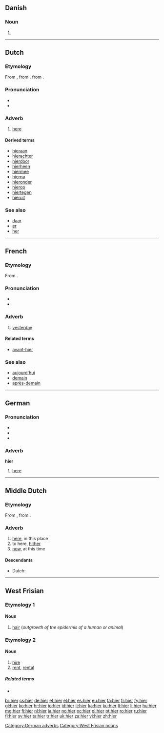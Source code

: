 ==Danish==

===Noun===
{{head|da|noun form|g=n}}

# {{form of|plural indefinite|hi|lang=da}}

----

==Dutch==

===Etymology===
From {{etyl|dum|nl}} {{term|hier|lang=dum}}, from {{etyl|odt|nl}} {{term|hier|lang=odt}}, from {{proto|Germanic|hē₂r|lang=nl}}.

===Pronunciation===
* {{audio|Nl-hier.ogg|audio}}
* {{IPA|lang=nl|/ɦiːr/|/ɦiər/}}

===Adverb===
{{head|nl|adverb|cat2=demonstrative adverbs}}

# [[here]]

====Derived terms====
{{top2}}
* [[hieraan]]
* [[hierachter]]
* [[hierdoor]]
* [[hierheen]]
* [[hiermee]]
* [[hierna]]
* [[hieronder]]
* [[hierop]]
* [[hiertegen]]
* [[hieruit]]
{{bottom}}

===See also===
* [[daar]]
* [[er#Dutch|er]]
* [[her#Dutch|her]]

----

==French==

===Etymology===
From {{etyl|la|fr}} {{term|lang=la|heri}}.

===Pronunciation===
* {{IPA|lang=fr|/(i).jɛʁ/}}
* {{audio|Fr-hier.ogg|audio}}

===Adverb===
{{fr-adv}}

# [[yesterday]]

====Related terms====
* [[avant-hier]]

===See also===
* [[aujourd'hui]]
* [[demain]]
* [[après-demain]]

----

==German==

===Pronunciation===
* {{audio|De-at-hier.ogg|audio (Austria)}}
* {{IPA|[hiːɐ]|lang=de}}
* {{rhymes|iːɐ̯|lang=de}}

===Adverb===
'''hier'''

# [[here]]

[[Category:German adverbs]]

----

==Middle Dutch==

===Etymology===
From {{etyl|odt|dum}} {{term|hier|lang=odt}}, from {{proto|Germanic|hē₂r|lang=dum}}.

===Adverb===
{{dum-adv|cat2=demonstrative adverbs}}

# [[here]], in this place
# to here, [[hither]]
# [[now]], at this time

====Descendants====
* Dutch: {{l|nl|hier}}

----

==West Frisian==

===Etymology 1===

====Noun====
{{head|fy|noun|g=n}}

# [[hair]] (''outgrowth of the epidermis of a human or animal'')

===Etymology 2===

====Noun====
{{head|fy|noun}}

# [[hire]]
# [[rent]], [[rental]]

=====Related terms=====
* {{l|fy|hiere}}

[[Category:West Frisian nouns]]

[[br:hier]]
[[cs:hier]]
[[de:hier]]
[[et:hier]]
[[el:hier]]
[[es:hier]]
[[eu:hier]]
[[fa:hier]]
[[fr:hier]]
[[fy:hier]]
[[gl:hier]]
[[ko:hier]]
[[hr:hier]]
[[io:hier]]
[[id:hier]]
[[it:hier]]
[[ka:hier]]
[[ku:hier]]
[[lt:hier]]
[[li:hier]]
[[hu:hier]]
[[mg:hier]]
[[fj:hier]]
[[nl:hier]]
[[ja:hier]]
[[no:hier]]
[[oc:hier]]
[[pl:hier]]
[[pt:hier]]
[[ro:hier]]
[[ru:hier]]
[[fi:hier]]
[[sv:hier]]
[[ta:hier]]
[[tr:hier]]
[[uk:hier]]
[[za:hier]]
[[vi:hier]]
[[zh:hier]]